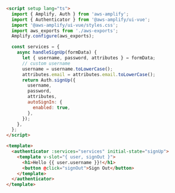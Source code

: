 ```html
<script setup lang="ts">
  import { Amplify, Auth } from 'aws-amplify';
  import { Authenticator } from '@aws-amplify/ui-vue';
  import '@aws-amplify/ui-vue/styles.css';
  import aws_exports from './aws-exports';
  Amplify.configure(aws_exports);

  const services = {
    async handleSignUp(formData) {
      let { username, password, attributes } = formData;
      // custom username
      username = username.toLowerCase();
      attributes.email = attributes.email.toLowerCase();
      return Auth.signUp({
        username,
        password,
        attributes,
        autoSignIn: {
          enabled: true,
        },
      });
    },
  }; 
</script>

<template>
  <authenticator :services="services" initial-state="signUp">
    <template v-slot="{ user, signOut }">
      <h1>Hello {{ user.username }}!</h1>
      <button @click="signOut">Sign Out</button>
    </template>
  </authenticator>
</template>
```
